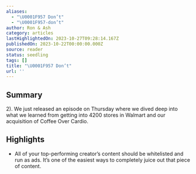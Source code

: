 ```yaml
---
aliases:
  - "\U0001F957 Don’t"
  - "\U0001F957-don’t"
author: Ron & Ash
category: articles
lastHighlightedOn: 2023-10-27T09:28:14.167Z
publishedOn: 2023-10-22T00:00:00.000Z
source: reader
status: seedling
tags: []
title: "\U0001F957 Don’t"
url: ''
---
```

## Summary

2). We just released an episode on Thursday where we dived deep into what we learned from getting into 4200 stores in Walmart and our acquisition of Coffee Over Cardio.

## Highlights

- All of your top-performing creator’s content should be whitelisted and run as ads. It’s one of the easiest ways to completely juice out that piece of content.
